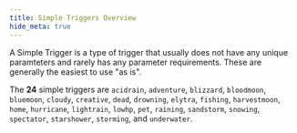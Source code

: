 ```yaml
---
title: Simple Triggers Overview
hide_meta: true
---
```


A Simple Trigger is a type of trigger that usually does not have any unique paramteters and rarely has any parameter
requirements. These are generally the easiest to use "as is".

The **24** simple triggers are `acidrain`, `adventure`, `blizzard`, `bloodmoon`, `bluemoon`, `cloudy`, `creative`,
 `dead`, `drowning`, `elytra`, `fishing`, `harvestmoon`, `home`, `hurricane`, `lightrain`, `lowhp`, `pet`, `raining`,
 `sandstorm`, `snowing`, `spectator`, `starshower`, `storming`, and `underwater`.